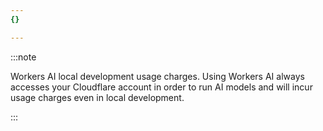 ```yaml
---
{}

---
```


:::note

Workers AI local development usage charges. Using Workers AI always accesses your Cloudflare account in order to run AI models and will incur usage charges even in local development.


:::
